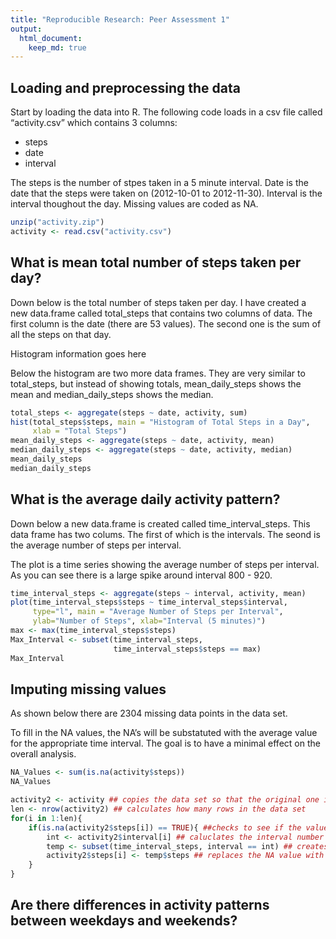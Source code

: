 ```yaml
---
title: "Reproducible Research: Peer Assessment 1"
output: 
  html_document:
    keep_md: true
---
```



## Loading and preprocessing the data
Start by loading the data into R.  The following code loads in a csv file called "activity.csv" which contains 3 columns:

- steps
- date
- interval

The steps is the number of stpes taken in a 5 minute interval.  Date is the date that the steps were taken on (2012-10-01 to 2012-11-30).  Interval is the interval thoughout the day.  Missing values are coded as NA.

```r
unzip("activity.zip")
activity <- read.csv("activity.csv")
```


## What is mean total number of steps taken per day?

Down below is the total number of steps taken per day.  I have created a new data.frame called total_steps that contains two columns of data.  The first column is the date (there are 53 values).  The second one is the sum of all the steps on that day.

Histogram information goes here

Below the histogram are two more data frames.  They are very similar to total_steps, but instead of showing totals, mean_daily_steps shows the mean and median_daily_steps shows the median.

```r
total_steps <- aggregate(steps ~ date, activity, sum)
hist(total_steps$steps, main = "Histogram of Total Steps in a Day", 
     xlab = "Total Steps")
mean_daily_steps <- aggregate(steps ~ date, activity, mean)
median_daily_steps <- aggregate(steps ~ date, activity, median)
mean_daily_steps
median_daily_steps
```

## What is the average daily activity pattern?

Down below a new data.frame is created called time_interval_steps.  This data frame has two colums.  The first of which is the intervals.  The seond is the average number of steps per interval.

The plot is a time series showing the average number of steps per interval.  As you can see there is a large spike around interval 800 - 920.

```r
time_interval_steps <- aggregate(steps ~ interval, activity, mean)
plot(time_interval_steps$steps ~ time_interval_steps$interval, 
     type="l", main = "Average Number of Steps per Interval", 
     ylab="Number of Steps", xlab="Interval (5 minutes)")
max <- max(time_interval_steps$steps)
Max_Interval <- subset(time_interval_steps, 
                       time_interval_steps$steps == max)
Max_Interval
```


## Imputing missing values

As shown below there are 2304 missing data points in the data set.

To fill in the NA values, the NA's will be substatuted with the average value for the appropriate time interval.  The goal is to have a minimal effect on the overall analysis.

```r
NA_Values <- sum(is.na(activity$steps))
NA_Values

activity2 <- activity ## copies the data set so that the original one is not modified
len <- nrow(activity2) ## calculates how many rows in the data set
for(i in 1:len){
    if(is.na(activity2$steps[i]) == TRUE){ ##checks to see if the value is missing
        int <- activity2$interval[i] ## caluclates the interval number
        temp <- subset(time_interval_steps, interval == int) ## creates a temporary data frame that has been subseted to the single interval value needed
        activity2$steps[i] <- temp$steps ## replaces the NA value with the average
    }
}
```

## Are there differences in activity patterns between weekdays and weekends?


```r

```
